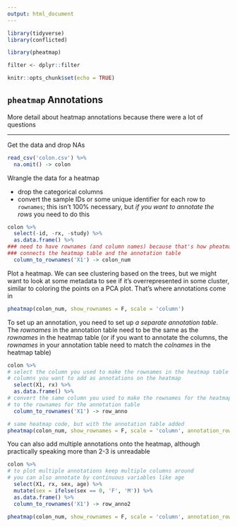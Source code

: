 ```yaml
---
output: html_document
---
```


```r
library(tidyverse)
library(conflicted)

library(pheatmap)

filter <- dplyr::filter

knitr::opts_chunk$set(echo = TRUE)
```

## `pheatmap` Annotations

More detail about heatmap annotations because there were a lot of questions

---

Get the data and drop NAs

```r
read_csv('colon.csv') %>%
  na.omit() -> colon
```

Wrangle the data for a heatmap

- drop the categorical columns
- convert the sample IDs or some unique identifier for each row to `rownames`; this isn't 100% necessary, but *if you want to annotate the rows* you need to do this

```r
colon %>% 
  select(-id, -rx, -study) %>% 
  as.data.frame() %>%
### need to have rownames (and column names) because that's how pheatmap 
### connects the heatmap table and the annotation table
  column_to_rownames('X1') -> colon_num
```

Plot a heatmap. We can see clustering based on the trees, but we might want to look at some metadata to see if it's overrepresented in some cluster, similar to coloring the points on a PCA plot. That's where annotations come in

```r
pheatmap(colon_num, show_rownames = F, scale = 'column')
```

To set up an annotation, you need to set up *a separate annotation table*. The *rownames* in the annotation table need to be the same as the *rownames* in the heatmap table (or if you want to annotate the columns, the *rownames* in your annotation table need to match the *colnames* in the heatmap table)

```r
colon %>%
# select the column you used to make the rownames in the heatmap table and any
# columns you want to add as annotations on the heatmap
  select(X1, rx) %>%
  as.data.frame() %>%
# convert the same column you used to make the rownames for the heatmap table
# to the rownames for the annotation table
  column_to_rownames('X1') -> row_anno

# same heatmap code, but with the annotation table added
pheatmap(colon_num, show_rownames = F, scale = 'column', annotation_row = row_anno)
```

You can also add multiple annotations onto the heatmap, although practically speaking more than 2-3 is unreadable

```r
colon %>%
# to plot multiple annotations keep multiple columns around
# you can also annotate by continuous variables like age
  select(X1, rx, sex, age) %>%
  mutate(sex = ifelse(sex == 0, 'F', 'M')) %>%
  as.data.frame() %>%
  column_to_rownames('X1') -> row_anno2

pheatmap(colon_num, show_rownames = F, scale = 'column', annotation_row = row_anno2)
```





